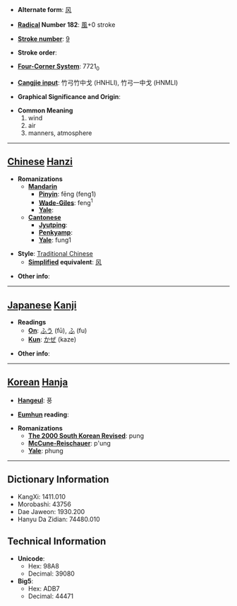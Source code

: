 * '''Alternate form''': [[风]]

* '''[[Wiktionary:Chinese radical index| Radical]] Number 182''': [[Wiktionary:Chinese radical index 風|風]]+0 stroke

* '''[[Wiktionary:Chinese total strokes index|Stroke number]]''': [[Wiktionary:Chinese total strokes index 9|9]]

* '''Stroke order''': 

* '''[[Wiktionary:Chinese four corner index|Four-Corner System]]''': 7721<sub>0</sub>

* '''[[Wiktionary:Chinese Cangjie index|Cangjie input]]''': 竹弓竹中戈 (HNHLI), 竹弓一中戈 (HNMLI)

* '''Graphical Significance and Origin''': 

* '''Common Meaning'''
*#wind
*# air
*# manners, atmosphere


----

== [[Chinese]] [[Hanzi]] ==

* '''Romanizations'''
** '''[[Mandarin]]'''
*** '''[[Pinyin]]''': fēng (feng1)
*** '''[[Wade-Giles]]''': feng<sup>1</sup>
*** '''[[Yale]]''': 
** '''[[Cantonese]]'''
*** '''[[Jyutping]]''':
*** '''[[Penkyamp]]''': 
*** '''[[Yale]]''': fung1

* '''Style''': [[Traditional Chinese]] 
** '''[[Simplified Chinese|Simplified]] equivalent''': [[风]]

* '''Other info''': 

----

== [[Japanese]] [[Kanji]] ==

* '''Readings'''
** '''[[On]]''': [[ふう]] (fū), [[ふ]] (fu)
** '''[[Kun]]''': [[かぜ]] (kaze)

* '''Other info''':  

----

== [[Korean]] [[Hanja]] ==

* '''[[Hangeul]]''': 풍

* '''[[Eumhun]] reading''': 

* '''Romanizations'''
** '''[[The 2000 South Korean Revised Romanization|The 2000 South Korean Revised]]''': pung
** '''[[McCune-Reischauer]]''': p'ung
** '''[[Yale]]''': phung

----

== Dictionary Information ==

* KangXi: 1411.010
* Morobashi: 43756
* Dae Jaweon: 1930.200
* Hanyu Da Zidian: 74480.010

== Technical Information ==

* '''Unicode''':
** Hex: 98A8
** Decimal: 39080
* '''Big5''':
** Hex: ADB7
** Decimal: 44471